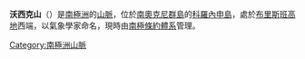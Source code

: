{{unreferenced|time=2013-11-20T09:06:33+00:00}}
{{coord|60|34|S|45|44|W|display=title}}

'''沃西克山'''（{{lang-en|Worswick Hill}}）是[[南極洲|南極洲]]的[[山脈|山脈]]，位於[[南奧克尼群島|南奧克尼群島]]的[[科羅內申島|科羅內申島]]，處於[[布里斯班高地|布里斯班高地]]西端，以氣象學家命名，現時由[[南極條約體系|南極條約體系]]管理。

{{Antarctica-geo-stub}}
[[Category:南極洲山脈|Category:南極洲山脈]]